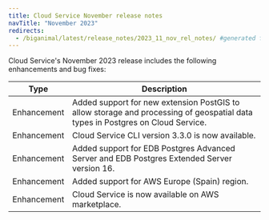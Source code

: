 ```yaml
---
title: Cloud Service November release notes
navTitle: "November 2023"
redirects:
  - /biganimal/latest/release_notes/2023_11_nov_rel_notes/ #generated for BigAnimal URL path removal branch
---
```


Cloud Service's November 2023 release includes the following enhancements and bug fixes:

|    Type     |                                                         Description                                                         |
| ----------- | --------------------------------------------------------------------------------------------------------------------------- |
| Enhancement | Added support for new extension PostGIS to allow storage and processing of geospatial data types in Postgres on Cloud Service. |
| Enhancement | Cloud Service CLI version 3.3.0 is now available.                                                                               |
| Enhancement | Added support for EDB Postgres Advanced Server and EDB Postgres Extended Server version 16.                                 |
| Enhancement | Added support for AWS Europe (Spain) region.                                                                            |
| Enhancement | Cloud Service is now available on AWS marketplace.                                                                              |

